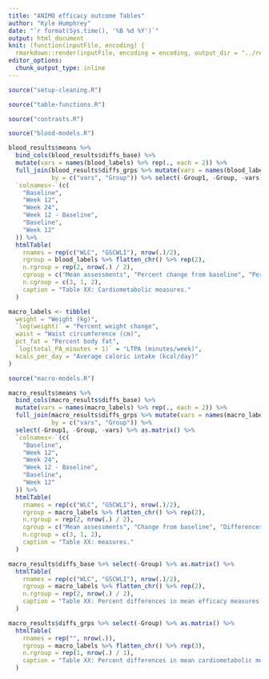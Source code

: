 ```yaml
---
title: "ANIMO efficacy outcome Tables"
author: "Kyle Humphrey"
date: "`r format(Sys.time(), '%B %d %Y')`"
output: html_document
knit: (function(inputFile, encoding) {
  rmarkdown::render(inputFile, encoding = encoding, output_dir = "../results") })
editor_options: 
  chunk_output_type: inline
---
```


```r
source("setup-cleaning.R")
```

```r
source("table-functions.R")
```

```r
source("contrasts.R")
```

```r
source("blood-models.R")
```

```r
blood_results$means %>%
  bind_cols(blood_results$diffs_base) %>%
  mutate(vars = names(blood_labels) %>% rep(., each = 2)) %>%
  full_join(blood_results$diffs_grps %>% mutate(vars = names(blood_labels)),
            by = c("vars", "Group")) %>% select(-Group1, -Group, -vars) %>% as.matrix() %>%
  `colnames<-`(c(
    "Baseline",
    "Week 12",
    "Week 24",
    "Week 12 - Baseline",
    "Baseline",
    "Week 12"
  )) %>% 
  htmlTable(
    rnames = rep(c("WLC", "GSCWLI"), nrow(.)/2),
    rgroup = blood_labels %>% flatten_chr() %>% rep(2),
    n.rgroup = rep(2, nrow(.) / 2),
    cgroup = c("Mean assessments", "Percent change from baseline", "Percent differences between groups"),
    n.cgroup = c(3, 1, 2),
    caption = "Table XX: Cardiometabolic measures."
  )
```

```r
macro_labels <- tibble(
  weight = "Weight (kg)",
  `log(weight)` = "Percent weight change",
  waist = "Waist circumference (cm)",
  pct_fat = "Percent body fat",
  `log(total_PA_minutes + 1)` = "LTPA (minutes/week)",
  kcals_per_day = "Average caloric intake (kcal/day)"
)
```

```r
source("macro-models.R")
```

```r
macro_results$means %>%
  bind_cols(macro_results$diffs_base) %>%
  mutate(vars = names(macro_labels) %>% rep(., each = 2)) %>%
  full_join(macro_results$diffs_grps %>% mutate(vars = names(macro_labels)),
            by = c("vars", "Group")) %>%
  select(-Group1, -Group, -vars) %>% as.matrix() %>%
  `colnames<-`(c(
    "Baseline",
    "Week 12",
    "Week 24",
    "Week 12 - Baseline",
    "Baseline",
    "Week 12"
  )) %>% 
  htmlTable(
    rnames = rep(c("WLC", "GSCWLI"), nrow(.)/2),
    rgroup = macro_labels %>% flatten_chr() %>% rep(2),
    n.rgroup = rep(2, nrow(.) / 2),
    cgroup = c("Mean assessments", "Change from baseline", "Differences between groups"),
    n.cgroup = c(3, 1, 2),
    caption = "Table XX: measures."
  )
```

```r
macro_results$diffs_base %>% select(-Group) %>% as.matrix() %>%
  htmlTable(
    rnames = rep(c("WLC", "GSCWLI"), nrow(.)/2),
    rgroup = macro_labels %>% flatten_chr() %>% rep(2),
    n.rgroup = rep(2, nrow(.) / 2),
    caption = "Table XX: Percent differences in mean efficacy measures from baseline for each group."
  )
```

```r
macro_results$diffs_grps %>% select(-Group) %>% as.matrix() %>%
  htmlTable(
    rnames = rep("", nrow(.)),
    rgroup = macro_labels %>% flatten_chr() %>% rep(3),
    n.rgroup = rep(1, nrow(.) / 1),
    caption = "Table XX: Percent differences in mean cardiometabolic measures, GCSWLI group compared to WLC group."
  )
```
